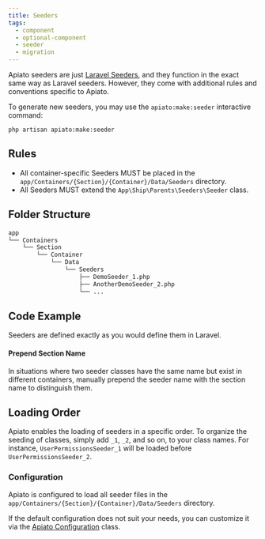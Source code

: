 ```yaml
---
title: Seeders
tags:
  - component
  - optional-component
  - seeder
  - migration
---
```


Apiato seeders are just [Laravel Seeders](https://laravel.com/docs/seeding),
and they function in the exact same way as Laravel seeders.
However, they come with additional rules and conventions specific to Apiato.

To generate new seeders, you may use the `apiato:make:seeder` interactive command:

```
php artisan apiato:make:seeder
```

## Rules

- All container-specific Seeders MUST be placed in the `app/Containers/{Section}/{Container}/Data/Seeders` directory.
- All Seeders MUST extend the `App\Ship\Parents\Seeders\Seeder` class.

## Folder Structure

```markdown
app
└── Containers
    └── Section
        └── Container
            └── Data
                └── Seeders
                    ├── DemoSeeder_1.php
                    ├── AnotherDemoSeeder_2.php
                    └── ...
```

## Code Example

Seeders are defined exactly as you would define them in Laravel.

#### Prepend Section Name

In situations where two seeder classes have the same name but exist in different containers,
manually prepend the seeder name with the section name to distinguish them.

## Loading Order

Apiato enables the loading of seeders in a specific order.
To organize the seeding of classes, simply add `_1`, `_2`, and so on, to your class names.
For instance, `UserPermissionsSeeder_1` will be loaded before `UserPermissionsSeeder_2`.

### Configuration
Apiato is configured to load all seeder files in the `app/Containers/{Section}/{Container}/Data/Seeders` directory.

If the default configuration does not suit your needs, you can customize it
via the [Apiato Configuration](../../digging-deeper/advance-configuration.mdx#seeders) class.
